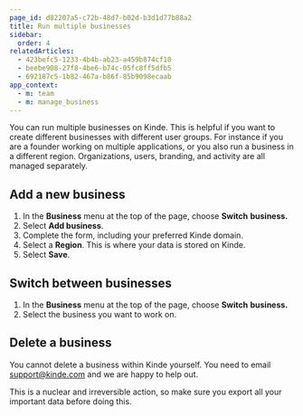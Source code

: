 ```yaml
---
page_id: d82207a5-c72b-48d7-b02d-b3d1d77b88a2
title: Run multiple businesses
sidebar:
  order: 4
relatedArticles:
  - 423befc5-1233-4b4b-ab23-a459b874cf10
  - beebe908-27f8-4be6-b74c-05fc8ff5dfb5
  - 692187c5-1b82-467a-b86f-85b9098ecaab
app_context:
  - m: team
  - m: manage_business
---
```


You can run multiple businesses on Kinde. This is helpful if you want to create different businesses with different user groups. For instance if you are a founder working on multiple applications, or you also run a business in a different region. Organizations, users, branding, and activity are all managed separately.

## **Add a new business**

1. In the **Business** menu at the top of the page, choose **Switch** **business.**
2. Select **Add business**.
3. Complete the form, including your preferred Kinde domain.
4. Select a **Region**. This is where your data is stored on Kinde.
5. Select **Save**.

## **Switch between businesses**

1. In the **Business** menu at the top of the page, choose **Switch** **business.**
2. Select the business you want to work on.

## Delete a business

You cannot delete a business within Kinde yourself. You need to email [support@kinde.com](mailto:support@kinde.com) and we are happy to help out.

This is a nuclear and irreversible action, so make sure you export all your important data before doing this.
